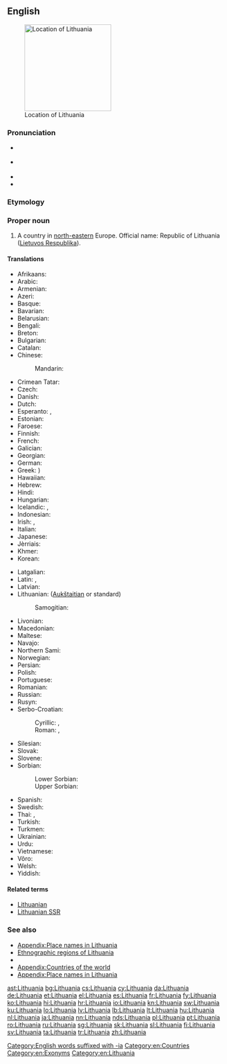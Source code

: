 ==English==
{{wikipedia}}
[[Image:EU_location_LIT.png|thumb|200px|Location of Lithuania]]

===Pronunciation===
* {{a|UK}} {{IPA|/ˌlɪθ.juˈeɪ.ni.ə/|/ˌlɪθ.uˈeɪ.ni.ə/}}
* {{a|US}} {{IPA|/ˌlɪθ.uˈeɪ.ni.ə/|/ˌlɪθ.uˈweɪ.ni.ə/}}
* {{audio|en-us-Lithuania.ogg|Audio (US)}}
* {{rhymes|eɪniə}}

===Etymology===
{{rfe|lang=en}}

===Proper noun===
{{en-proper noun}}

# A country in [[north-eastern]] Europe. Official name: Republic of Lithuania ([[Lietuvos Respublika]]).

====Translations====
{{trans-top|country}}
* Afrikaans: {{t-|af|Litaue}}
* Arabic: {{t-|ar|لتوانيا|f|tr=Litwaaniya}}
* Armenian: {{t-|hy|Լիտվա|tr=Litva}}
* Azeri: {{t+|az|Litva}}
* Basque: {{t+|eu|Lituania}}
* Bavarian: {{tø|bar|Litaun}}
* Belarusian: {{t-|be|Літва|f|tr=Litvá}}
* Bengali: {{t-|bn|লিথুয়ানিয়া|tr=lituyaniya|sc=Beng}}
* Breton: {{t|br|Lituania}}
* Bulgarian: {{t+|bg|Литва|f|tr=Litva}}
* Catalan: {{t+|ca|Lituània|f}}
* Chinese:
*: Mandarin: {{t-|cmn|立陶宛|tr=Lìtáowǎn|sc=Hani}}
* Crimean Tatar: {{tø|crh|Litvaniya}}
* Czech: {{t+|cs|Litva}}
* Danish: {{t+|da|Litauen}}
* Dutch: {{t+|nl|Litouwen}}
* Esperanto: {{t-|eo|Litovio}}, {{t-|eo|Litovujo}}
* Estonian: {{t+|et|Leedu}}
* Faroese: {{t+|fo|Litava|n}}
* Finnish: {{t+|fi|Liettua}}
* French: {{t+|fr|Lituanie|f}}
* Galician: {{t+|gl|Lituania|f}}
* Georgian: {{t-|ka|ლიტვა|tr=litva|sc=Geor}}
* German: {{t+|de|Litauen}}
* Greek: {{t+|el|Λιθουανία|f|tr=Lithouanía}})
* Hawaiian: {{tø|haw|Lituania}}
* Hebrew: {{t+|he|ליטא|f|tr=Lita|sc=Hebr}}
* Hindi: {{t+|hi|लिथुआनिया|tr=lithuāniyā|sc=Deva}}
* Hungarian: {{t+|hu|Litvánia}}
* Icelandic: {{t-|is|Litáen}}, {{t+|is|Litháen}}
* Indonesian: {{t-|id|Lithuania}}
* Irish: {{t-|ga|Liotuáin|f|alt=An Liotuáin}}, {{t-|ga|Poblacht na Liotuáine|f}}
* Italian: {{t+|it|Lituania|f}}
* Japanese: {{t+|ja|リトアニア|tr=Ritoania}}
* Jèrriais: {{tø|roa-jer|Lithuanie|f}}
* Khmer: {{t-|km|លីទុយអានី|tr=liituyaanii|sc=Khmr}}
* Korean: {{t+|ko|리투아니아|tr=Rituania|sc=Kore}}
{{trans-mid}}
* Latgalian: {{tø|ltg|Lītova|f}}
* Latin: {{t-|la|Lituania|f}}, {{t-|la|Lithuania|f}}
* Latvian: {{t+|lv|Lietuva|f}}
* Lithuanian: {{t+|lt|Lietuva|f}} ([[Aukštaitian]] or standard)
*: Samogitian: {{tø|sgs|Lietova|f}}
* Livonian: {{t|liv|Leišmō}}
* Macedonian: {{t+|mk|Литванија|f|tr=Litvanija}}
* Maltese: {{t-|mt|Litwanja|f|alt=Il-Litwanja}}
* Navajo: {{tø|nv|Łitʼoowę́ęya}}
* Northern Sami: {{tø|se|Lietuva}}
* Norwegian: {{t+|no|Litauen}}
* Persian: {{t+|fa|لیتوانی|tr=Litvâni|sc=fa-Arab}}
* Polish: {{t+|pl|Litwa|f}}
* Portuguese: {{t+|pt|Lituânia}}
* Romanian: {{t+|ro|Lituania|f}}
* Russian: {{t+|ru|Литва|f|tr=Litvá}}
* Rusyn: {{tø|rue|Літва|f}}
* Serbo-Croatian:
*: Cyrillic: {{t-|sh|Литванија|f}}, {{t-|sh|Литва|f}}
*: Roman: {{t-|sh|Litvanija|f}}, {{t-|sh|Litva|f}}
* Silesian: {{tø|szl|Litwa|f}}
* Slovak: {{t-|sk|Litva|f}}
* Slovene: {{t-|sl|Lítva|f}}
* Sorbian:
*: Lower Sorbian: {{tø|dsb|Litawska|f}}
*: Upper Sorbian: {{t-|hsb|Litawska|f}}
* Spanish: {{t+|es|Lituania}}
* Swedish: {{t+|sv|Litauen}}
* Thai: {{t-|th|ประเทศลิธัวเนีย|tr=bpràtêt lítuania|sc=Thai}}, {{t-|th|ลิธัวเนีย|tr=lítuania|sc=Thai}}
* Turkish: {{t+|tr|Litvanya}}
* Turkmen: {{t-|tk|Litwa}}
* Ukrainian: {{t+|uk|Литва|f|tr=Lytvá}}
* Urdu: {{t-|ur|لیتھوینیا|tr=lithuāniyā|sc=ur-Arab}}
* Vietnamese: {{t-|vi|Lítva}}
* Võro: {{tø|vro|Leedu}}
* Welsh: {{t|cy|Lithwania}}
* Yiddish: {{t-|yi|ליטע|f|tr=lite|sc=Hebr}}
{{trans-bottom}}

====Related terms====
* [[Lithuanian]]
* [[Lithuanian SSR]]

===See also===
* [[Appendix:Place names in Lithuania]]
* [[:Template:Lithuania map|Ethnographic regions of Lithuania]]
* {{list:countries of Europe/en}}
* [[Appendix:Countries of the world]]
* [[Appendix:Place names in Lithuania]]

[[Category:English words suffixed with -ia]]
[[Category:en:Countries]]
[[Category:en:Exonyms]]
[[Category:en:Lithuania]]

[[ast:Lithuania]]
[[bg:Lithuania]]
[[cs:Lithuania]]
[[cy:Lithuania]]
[[da:Lithuania]]
[[de:Lithuania]]
[[et:Lithuania]]
[[el:Lithuania]]
[[es:Lithuania]]
[[fr:Lithuania]]
[[fy:Lithuania]]
[[ko:Lithuania]]
[[hi:Lithuania]]
[[hr:Lithuania]]
[[io:Lithuania]]
[[kn:Lithuania]]
[[sw:Lithuania]]
[[ku:Lithuania]]
[[lo:Lithuania]]
[[lv:Lithuania]]
[[lb:Lithuania]]
[[lt:Lithuania]]
[[hu:Lithuania]]
[[nl:Lithuania]]
[[ja:Lithuania]]
[[nn:Lithuania]]
[[nds:Lithuania]]
[[pl:Lithuania]]
[[pt:Lithuania]]
[[ro:Lithuania]]
[[ru:Lithuania]]
[[sg:Lithuania]]
[[sk:Lithuania]]
[[sl:Lithuania]]
[[fi:Lithuania]]
[[sv:Lithuania]]
[[ta:Lithuania]]
[[tr:Lithuania]]
[[zh:Lithuania]]